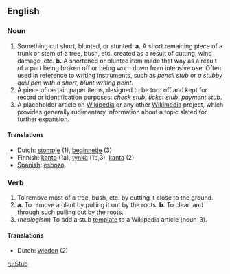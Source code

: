 ==English==
===Noun===
# Something cut short, blunted, or stunted:  '''a.''' A short remaining piece of a trunk or stem of a tree, bush, etc. created as a result of cutting, wind damage, etc.  '''b.''' A shortened or blunted item made that way as a result of a part being broken off or being worn down from intensive use.  Often used in reference to writing instruments, such as ''pencil stub'' or ''a stubby quill pen with a short, blunt writing point''.
# A piece of certain paper items, designed to be torn off and kept for record or identification purposes:  ''check stub'', ''ticket stub'', ''payment stub''.
# A placeholder article on [[Wikipedia]] or any other [[Wikimedia]] project, which provides generally rudimentary information about a topic slated for further expansion. <!-- should probably come last :) -->

====Translations====
* Dutch: [[stompje]] (1), [[beginnetje]] (3)
* Finnish: [[kanto]] (1a), [[tynkä]] (1b,3), [[kanta]] (2)
* [[Spanish]]: [[w:es:esbozo|esbozo]].

===Verb===
# To remove most of a tree, bush, etc. by cutting it close to the ground.
# '''a.''' To remove a plant by pulling it out by the roots.  '''b.''' To clear land through such pulling out by the roots.
# (''neologism'') To add a stub [[Wikipedia:Template messages|template]] to a Wikipedia article (noun-3).

====Translations====
* Dutch: [[wieden]] (2)

[[ru:Stub]]